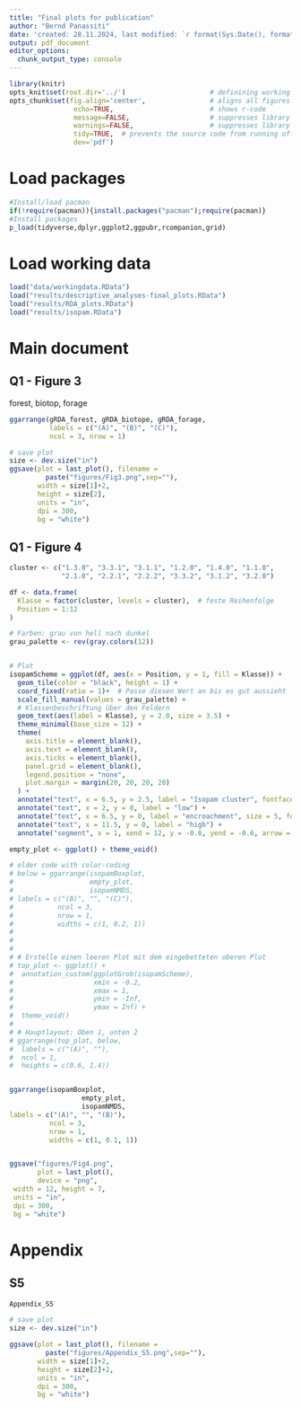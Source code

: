 ```yaml
---
title: "Final plots for publication"
author: "Bernd Panassiti"
date: 'created: 28.11.2024, last modified: `r format(Sys.Date(), format="%d.%m.%Y")`'
output: pdf_document
editor_options:
  chunk_output_type: console
---
```


```r
library(knitr)
opts_knit$set(root.dir='../')                     # definining working directory; or normalizePath('../')
opts_chunk$set(fig.align='center',                # aligns all figures
                echo=TRUE,                        # shows r-code
                message=FALSE,                    # suppresses library outputs
                warnings=FALSE,                   # suppresses library outputs
                tidy=TRUE,  # prevents the source code from running off a pdf page
                dev='pdf')
```

# Load packages
```r
#Install/load pacman
if(!require(pacman)){install.packages("pacman");require(pacman)}
#Install packages
p_load(tidyverse,dplyr,ggplot2,ggpubr,rcompanion,grid)
```

# Load working data
```r
load("data/workingdata.RData")
load("results/descriptive_analyses-final_plots.RData")
load("results/RDA_plots.RData")
load("results/isopam.RData")
```

# Main document


## Q1 - Figure 3
forest, biotop, forage
```r
ggarrange(gRDA_forest, gRDA_biotope, gRDA_forage,
          labels = c("(A)", "(B)", "(C)"),
          ncol = 3, nrow = 1)

# save plot
size <- dev.size("in")
ggsave(plot = last_plot(), filename =
         paste("figures/Fig3.png",sep=""),
       width = size[1]+2, 
       height = size[2], 
       units = "in",
       dpi = 300,
       bg = "white")
```

## Q1 - Figure 4

```r
cluster <- c("1.3.0", "3.3.1", "3.1.1", "1.2.0", "1.4.0", "1.1.0",
             "2.1.0", "2.2.1", "2.2.2", "3.3.2", "3.1.2", "3.2.0")

df <- data.frame(
  Klasse = factor(cluster, levels = cluster),  # feste Reihenfolge
  Position = 1:12
)

# Farben: grau von hell nach dunkel
grau_palette <- rev(gray.colors(12))


# Plot
isopamScheme = ggplot(df, aes(x = Position, y = 1, fill = Klasse)) +
  geom_tile(color = "black", height = 1) +
  coord_fixed(ratio = 1)+  # Passe diesen Wert an bis es gut aussieht
  scale_fill_manual(values = grau_palette) +
  # Klassenbeschriftung über den Feldern
  geom_text(aes(label = Klasse), y = 2.0, size = 3.5) +
  theme_minimal(base_size = 12) +
  theme(
    axis.title = element_blank(),
    axis.text = element_blank(),
    axis.ticks = element_blank(),
    panel.grid = element_blank(),
    legend.position = "none",
    plot.margin = margin(20, 20, 20, 20)
  ) +
  annotate("text", x = 6.5, y = 2.5, label = "Isopam cluster", fontface = "bold") +
  annotate("text", x = 2, y = 0, label = "low") +
  annotate("text", x = 6.5, y = 0, label = "encroachment", size = 5, fontface = "bold")+
  annotate("text", x = 11.5, y = 0, label = "high") +
  annotate("segment", x = 1, xend = 12, y = -0.6, yend = -0.6, arrow = arrow(length = unit(0.2, "inches")), linewidth = 1);isopamScheme

```



```r
empty_plot <- ggplot() + theme_void()

# older code with color-coding
# below = ggarrange(isopamBoxplot,
#                   empty_plot,
#                   isopamNMDS,
# labels = c("(B)", "", "(C)"),
#           ncol = 3,
#           nrow = 1,
#           widths = c(1, 0.2, 1))
# 
# 
# 
# # Erstelle einen leeren Plot mit dem eingebetteten oberen Plot
# top_plot <- ggplot() + 
#  annotation_custom(ggplotGrob(isopamScheme), 
#                    xmin = -0.2, 
#                    xmax = 1, 
#                    ymin = -Inf,
#                    ymax = Inf) +
#  theme_void()
# 
# # Hauptlayout: Oben 1, unten 2
# ggarrange(top_plot, below,
#  labels = c("(A)", ""),
#  ncol = 1,
#  heights = c(0.6, 1.4))


ggarrange(isopamBoxplot,
                  empty_plot,
                  isopamNMDS,
labels = c("(A)", "", "(B)"),
          ncol = 3,
          nrow = 1,
          widths = c(1, 0.1, 1))


ggsave("figures/Fig4.png",
       plot = last_plot(),
       device = "png",
 width = 12, height = 7, 
 units = "in", 
 dpi = 300,
 bg = "white")

```



# Appendix
## S5
```r
Appendix_S5

# save plot
size <- dev.size("in")

ggsave(plot = last_plot(), filename =
         paste("figures/Appendix_S5.png",sep=""),
       width = size[1]+2, 
       height = size[2]+2, 
       units = "in",
       dpi = 300,
       bg = "white")
```

